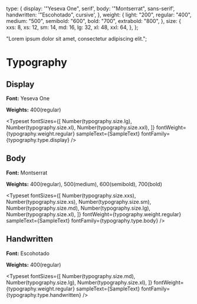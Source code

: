 
<Meta title="Documentation/Typography/Base" />

  type: {
    display: '"Yeseva One", serif',
    body: '"Montserrat", sans-serif',
    handwritten: '"Escohotado", cursive',
  },
  weight: {
    light: "200",
    regular: "400",
    medium: "500",
    semibold: "600",
    bold: "700",
    extrabold: "800",
  },
  size: {
    xxs: 8,
    xs: 12,
    sm: 14,
    md: 16,
    lg: 32,
    xl: 48,
    xxl: 64,
  },
};

  "Lorem ipsum dolor sit amet, consectetur adipiscing elit.";

# Typography

## Display

**Font:** Yeseva One

**Weights:** 400(regular)

<Typeset
  fontSizes={[
    Number(typography.size.lg),
    Number(typography.size.xl),
    Number(typography.size.xxl),
  ]}
  fontWeight={typography.weight.regular}
  sampleText={SampleText}
  fontFamily={typography.type.display}
/>

## Body

**Font:** Montserrat

**Weights:** 400(regular), 500(medium), 600(semibold), 700(bold)

<Typeset
  fontSizes={[
    Number(typography.size.xxs),
    Number(typography.size.xs),
    Number(typography.size.sm),
    Number(typography.size.md),
    Number(typography.size.lg),
    Number(typography.size.xl),
  ]}
  fontWeight={typography.weight.regular}
  sampleText={SampleText}
  fontFamily={typography.type.body}
/>

## Handwritten

**Font:** Escohotado

**Weights:** 400(regular)

<Typeset
  fontSizes={[
    Number(typography.size.md),
    Number(typography.size.lg),
    Number(typography.size.xl),
  ]}
  fontWeight={typography.weight.regular}
  sampleText={SampleText}
  fontFamily={typography.type.handwritten}
/>
